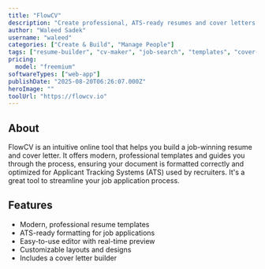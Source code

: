 ```yaml
---
title: "FlowCV"
description: "Create professional, ATS-ready resumes and cover letters with ease."
author: "Waleed Sadek"
username: "waleed"
categories: ["Create & Build", "Manage People"]
tags: ["resume-builder", "cv-maker", "job-search", "templates", "cover-letter"]
pricing:
  model: "freemium"
softwareTypes: ["web-app"]
publishDate: "2025-08-20T06:26:07.000Z"
heroImage: ""
toolUrl: "https://flowcv.io"
---
```

## About
FlowCV is an intuitive online tool that helps you build a job-winning resume and cover letter. It offers modern, professional templates and guides you through the process, ensuring your document is formatted correctly and optimized for Applicant Tracking Systems (ATS) used by recruiters. It's a great tool to streamline your job application process.

## Features
- Modern, professional resume templates
- ATS-ready formatting for job applications
- Easy-to-use editor with real-time preview
- Customizable layouts and designs
- Includes a cover letter builder
